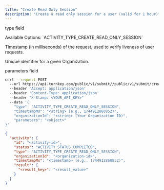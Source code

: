 ```yaml
---
title: "Create Read Only Session"
description: "Create a read only session for a user (valid for 1 hour)"
---
```



<Authorizations />

<H3Bordered text="Body" />

<ParamField body="type" type="enum<string>" required={true}><p>type field</p><p>Available Options: \`ACTIVITY_TYPE_CREATE_READ_ONLY_SESSION\`</p></ParamField>
<ParamField body="timestampMs" type="string" required={true}><p>Timestamp (in milliseconds) of the request, used to verify liveness of user requests.</p></ParamField>
<ParamField body="organizationId" type="string" required={true}><p>Unique identifier for a given Organization.</p></ParamField>
<ParamField body="parameters" type="object" required={true}><p>parameters field</p></ParamField>

<RequestExample>

```bash cURL
curl --request POST 
  --url https://api.turnkey.com/public/v1/submit//public/v1/submit/create_read_only_session 
  --header 'Accept: application/json' 
  --header 'Content-Type: application/json' 
  --header "X-Stamp: <YOUR_API_KEY>" 
  --data '{
    "type": "ACTIVITY_TYPE_CREATE_READ_ONLY_SESSION",
    "timestampMs": "<string> (e.g., 1744912860852)",
    "organizationId": "<string> (Your Organization ID)",
    "parameters": "<object>"
}'
```

</RequestExample>

<ResponseExample>

```json 200
{
  "activity": {
    "id": "<activity-id>",
    "status": "ACTIVITY_STATUS_COMPLETED",
    "type": "ACTIVITY_TYPE_CREATE_READ_ONLY_SESSION",
    "organizationId": "<organization-id>",
    "timestampMs": "<timestamp> (e.g., 1744912860852)",
    "result": {
      "<result_key>": "<result_value>"
    }
  }
}
```

</ResponseExample>
